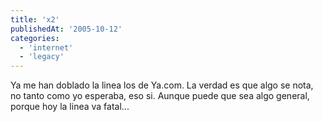 ```yaml
---
title: 'x2'
publishedAt: '2005-10-12'
categories:
  - 'internet'
  - 'legacy'
---
```


Ya me han doblado la linea los de Ya.com. La verdad es que algo se nota, no tanto como yo esperaba, eso si. Aunque puede que sea algo general, porque hoy la linea va fatal...
